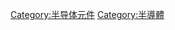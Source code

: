 {{catmore}}
{{Commons cat|Transistors}}

[[Category:半导体元件|Category:半导体元件]]
[[Category:半導體|Category:半導體]]
